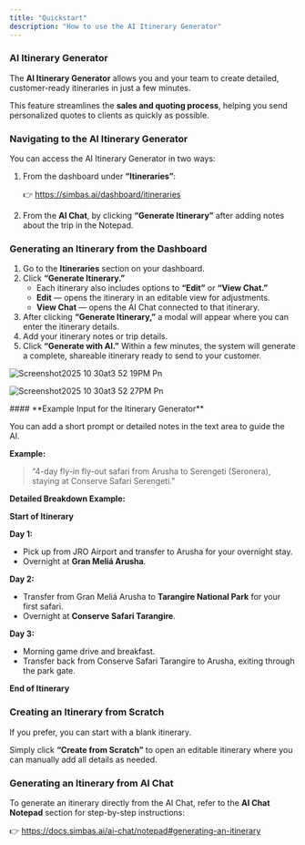 ```yaml
---
title: "Quickstart"
description: "How to use the AI Itinerary Generator"
---
```


### **AI Itinerary Generator**

The **AI Itinerary Generator** allows you and your team to create detailed, customer-ready itineraries in just a few minutes.

This feature streamlines the **sales and quoting process**, helping you send personalized quotes to clients as quickly as possible.

### **Navigating to the AI Itinerary Generator**

You can access the AI Itinerary Generator in two ways:

1. From the dashboard under **“Itineraries”**:

   👉 https://simbas.ai/dashboard/itineraries
2. From the **AI Chat**, by clicking **“Generate Itinerary”** after adding notes about the trip in the Notepad.

### **Generating an Itinerary from the Dashboard**

1. Go to the **Itineraries** section on your dashboard.
2. Click **“Generate Itinerary.”**
   - Each itinerary also includes options to **“Edit”** or **“View Chat.”**
   - **Edit** — opens the itinerary in an editable view for adjustments.
   - **View Chat** — opens the AI Chat connected to that itinerary.
3. After clicking **“Generate Itinerary,”** a modal will appear where you can enter the itinerary details.
4. Add your itinerary notes or trip details.
5. Click **“Generate with AI.”** Within a few minutes, the system will generate a complete, shareable itinerary ready to send to your customer.

![Screenshot2025 10 30at3 52 19PM Pn](/images/Screenshot2025-10-30at3.52.19PM.png)

![Screenshot2025 10 30at3 52 27PM Pn](/images/Screenshot2025-10-30at3.52.27PM.png)

<Tip>
  #### **Example Input for the Itinerary Generator**

  You can add a short prompt or detailed notes in the text area to guide the AI.

  **Example:**

  > “4-day fly-in fly-out safari from Arusha to Serengeti (Seronera), staying at Conserve Safari Serengeti.”

  **Detailed Breakdown Example:**

  **Start of Itinerary**

  **Day 1:**

  - Pick up from JRO Airport and transfer to Arusha for your overnight stay.
  - Overnight at **Gran Meliá Arusha**.

  **Day 2:**

  - Transfer from Gran Meliá Arusha to **Tarangire National Park** for your first safari.
  - Overnight at **Conserve Safari Tarangire**.

  **Day 3:**

  - Morning game drive and breakfast.
  - Transfer back from Conserve Safari Tarangire to Arusha, exiting through the park gate.

  **End of Itinerary**
</Tip>

### **Creating an Itinerary from Scratch**

If you prefer, you can start with a blank itinerary.

Simply click **“Create from Scratch”** to open an editable itinerary where you can manually add all details as needed.

### **Generating an Itinerary from AI Chat**

To generate an itinerary directly from the AI Chat, refer to the **AI Chat Notepad** section for step-by-step instructions:

👉 https://docs.simbas.ai/ai-chat/notepad#generating-an-itinerary